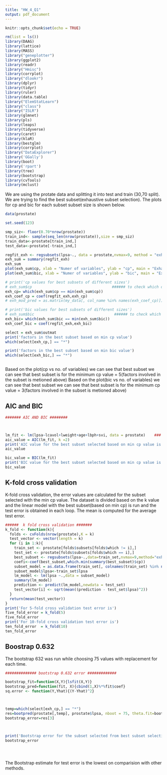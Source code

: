 ```yaml
---
title: "HW_4_Q1"
output: pdf_document
---
```


```r
knitr::opts_chunk$set(echo = TRUE)
```


```r
rm(list = ls())
library(DAAG)                 
library(lattice)
library(MASS)
library("geneplotter")
library(ggplot2)
library(readr)
library("Hmisc")
library(corrplot)
library("dlookr")
library(dplyr)
library(tidyr)
library(ruler)
library(data.table)
library("ElemStatLearn")
library("class")
library("ISLR")
library(glmnet)
library(pls)
library(leaps)
library(tidyverse)
library(caret)
library(klaR)  
library(bestglm)
library(corrplot)
library("DataExplorer")
library('GGally')
library(boot)
library('rpart')
library(tree)
library(bootstrap)
library(cvTools)
library(mclust)

```



We are using the protate data and splitting it into test and train (30,70 split). We are trying to find the best subset(exhaustive subset selection). The plots for cp and bic for each subset subset size is shown below.
```r

data(prostate)

set.seed(123)               

smp_siz<- floor(0.70*nrow(prostate)) 
train_ind<- sample(seq_len(nrow(prostate)),size = smp_siz)
train_data<-prostate[train_ind,]
test_data<-prostate[-train_ind,]

regfit_exh <- regsubsets(lpsa~., data = prostate,nvmax=9, method = "exhaustive")      ### best subset selection for the whole data
exh_sum = summary(regfit_exh)
exh_sum
plot(exh_sum$cp, xlab = "Numer of variables", ylab = "cp", main = "Exhaustive_selection",type="l")
plot(exh_sum$bic, xlab = "Numer of variables", ylab = "bic", main = "Exhaustive_selection",type="l")

# print('cp values for best subsets of different sizes')
# exh_sum$cp                                    ###### to check which one has min cp
exh_cp= which(exh_sum$cp == min(exh_sum$cp))                 
exh_coef_cp = coef(regfit_exh,exh_cp)            
# exh_mod_pred = as.matrix(my_data[, col_name %in% names(exh_coef_cp)]) %*% exh_coef[names(exh_coef_cp) %in% col_name]

# print('bic values for best subsets of different sizes')
# exh_sum$bic                                    ###### to check which one has min bic
exh_bic= which(exh_sum$bic == min(exh_sum$bic))                 
exh_coef_bic = coef(regfit_exh,exh_bic)

select = exh_sum$outmat
print('factors in the best subset based on min cp value')
which(select[exh_cp,] == "*")

print('factors in the best subset based on min bic value')
which(select[exh_bic,] == "*")



```
Based on the plot(cp vs no. of variables) we can see that best subset we can see that best subset is for the minimum cp value = 5(factors involved in the subset is metioned above)
Based on the plot(bic vs no. of variables) we can see that best subset we can see that best subset is for the minimum cp value = 3(factors involved in the subset is metioned above)


## AIC and BIC 

```r


####### AIC AND BIC ########



lm_fit <- lm(lpsa~lcavol+lweight+age+lbph+svi, data = prostate)    ### these factors are selected from the subset with min cp value
aic_value = AIC(lm_fit, k =2)
print('AIC value for the best subset selected based on min cp value is ')
aic_value

bic_value = BIC(lm_fit)
print('BIC value for the best subset selected based on min cp value is ')
bic_value
```
## K-fold cross validation
K-fold cross validation, the error values are calculated for the subset selected with the min cp value.
The dataset is divided based on the k value and the linear model with the best subset(based on min cp) is run and the test error is obtained in each loop. The mean is computed for the average test error.
```r
######  k fold cross validation #######
k_fold <- function(k){
  folds <- cvFolds(nrow(prostate),K = k)
  test_vector <- vector(length = k)
  for (i in 1:k){
    train_set <- prostate[folds$subsets[folds$which != i],]
    test_set <- prostate[folds$subsets[folds$which == i],]
    best_subset <- regsubsets(lpsa~.,data=train_set,nvmax=9,method="exhaustive")
    coefi<-coef(best_subset,which.min(summary(best_subset)$cp))
    subset_model = as.data.frame(train_set[, colnames(train_set) %in% names(coefi)])
    subset_model$lpsa<-train_set$lpsa
    lm_model <- lm(lpsa ~.,data = subset_model)
    summary(lm_model)
    prediction <- predict(lm_model,newdata = test_set)
    test_vector[i] <- sqrt(mean((prediction - test_set$lpsa)^2))
  }
  return(mean(test_vector))
}
print('For 5-fold cross validation test error is')
five_fold_error = k_fold(5)
five_fold_error
print('For 10-fold cross validation test error is')
ten_fold_error  = k_fold(10) 
ten_fold_error
```
## Boostrap 0.632
The bootstrap 632 was run while choosing 75 values with replacement for each time.
```r
############## bootstrap 0.632 error #############

bootstrap_fit=function(X,Y){lsfit(X,Y)}
bootstrap_pred=function(fit, X){cbind(1,X)%*%fit$coef}
sq.error <- function(Y,Yhat){(Y-Yhat)^2}



temp=which(select[exh_cp,] == "*")
res=bootpred(prostate[,temp], prostate$lpsa, nboot = 75, theta.fit=bootstrap_fit, theta.predict=bootstrap_pred, err.meas = sq.error) 
bootstrap_error=res[3]        



print('Bootstrap error for the subset selected from best subset selection with min cp value')
bootstrap_error





```
The Bootstrap estimate for test error is the lowest on comparision with other methods.


